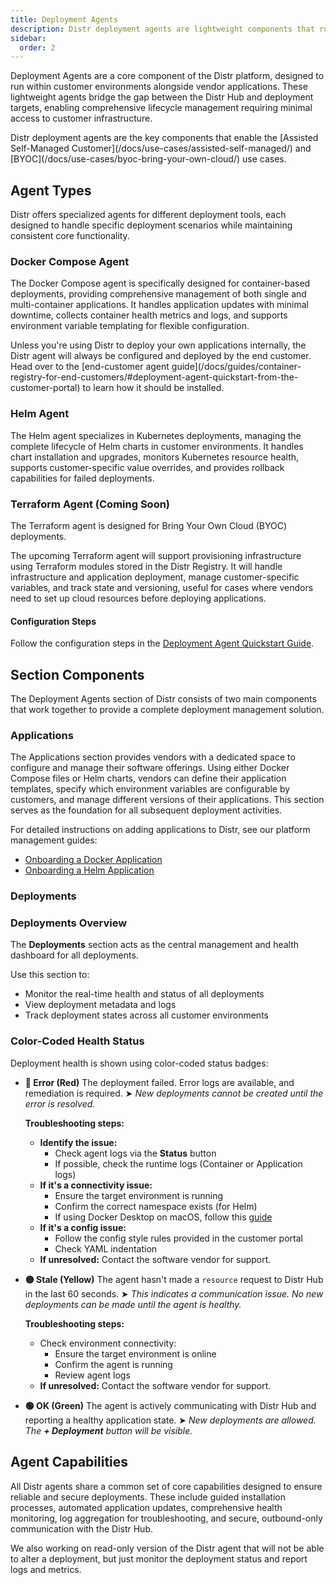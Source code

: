 ```yaml
---
title: Deployment Agents
description: Distr deployment agents are lightweight components that run in customer environments to manage the full lifecycle of infrastructure and applications. This page covers how Docker, Helm, and Terraform agents work, how to configure them, and how they enable secure, customer-controlled deployments.
sidebar:
  order: 2
---
```



Deployment Agents are a core component of the Distr platform, designed to run within customer environments alongside vendor applications. These lightweight agents bridge the gap between the Distr Hub and deployment targets, enabling comprehensive lifecycle management requiring minimal access to customer infrastructure.

<Aside type="note">
  Distr deployment agents are the key components that enable the [Assisted
  Self-Managed Customer](/docs/use-cases/assisted-self-managed/) and
  [BYOC](/docs/use-cases/byoc-bring-your-own-cloud/) use cases.
</Aside>

## Agent Types

Distr offers specialized agents for different deployment tools, each designed to handle specific deployment scenarios while maintaining consistent core functionality.

### Docker Compose Agent

The Docker Compose agent is specifically designed for container-based deployments, providing comprehensive management of both single and multi-container applications. It handles application updates with minimal downtime, collects container health metrics and logs, and supports environment variable templating for flexible configuration.

<ThemeImage
  lightSrc="/src/assets/docs/product/deployment-agents/docker-agent-light.png"
  darkSrc="/src/assets/docs/product/deployment-agents/docker-agent-dark.png"
  alt="Docker Compose Agent interface"
/>

<Aside type="note">
  Unless you're using Distr to deploy your own applications internally, the
  Distr agent will always be configured and deployed by the end customer. Head
  over to the [end-customer agent
  guide](/docs/guides/container-registry-for-end-customers/#deployment-agent-quickstart-from-the-customer-portal)
  to learn how it should be installed.
</Aside>

### Helm Agent

The Helm agent specializes in Kubernetes deployments, managing the complete lifecycle of Helm charts in customer environments. It handles chart installation and upgrades, monitors Kubernetes resource health, supports customer-specific value overrides, and provides rollback capabilities for failed deployments.

<ThemeImage
  lightSrc="/src/assets/docs/product/deployment-agents/helm-agent-light.png"
  darkSrc="/src/assets/docs/product/deployment-agents/helm-agent-dark.png"
  alt="Helm Agent interface"
/>

### Terraform Agent (Coming Soon)

<Aside type="note">
  The Terraform agent is designed for Bring Your Own Cloud (BYOC) deployments.
</Aside>

The upcoming Terraform agent will support provisioning infrastructure using Terraform modules stored in the Distr Registry. It will handle infrastructure and application deployment, manage customer-specific variables, and track state and versioning, useful for cases where vendors need to set up cloud resources before deploying applications.

#### Configuration Steps

Follow the configuration steps in the [Deployment Agent Quickstart Guide](/docs/guides/container-registry-for-end-customers/#deployment-agent-quickstart-from-the-customer-portal).

## Section Components

The Deployment Agents section of Distr consists of two main components that work together to provide a complete deployment management solution.

### Applications

<ThemeImage
  lightSrc="/src/assets/docs/product/deployment-agents/agent-applications-light.png"
  darkSrc="/src/assets/docs/product/deployment-agents/agent-applications-dark.png"
  alt="Applications interface"
/>

The Applications section provides vendors with a dedicated space to configure and manage their software offerings. Using either Docker Compose files or Helm charts, vendors can define their application templates, specify which environment variables are configurable by customers, and manage different versions of their applications. This section serves as the foundation for all subsequent deployment activities.

For detailed instructions on adding applications to Distr, see our platform management guides:

- [Onboarding a Docker Application](/docs/guides/onboarding-a-docker-app/)
- [Onboarding a Helm Application](/docs/guides/onboarding-a-helm-app/)

### Deployments

<ThemeImage
  lightSrc="/src/assets/docs/product/deployment-agents/agent-deployment-light.png"
  darkSrc="/src/assets/docs/product/deployment-agents/agent-deployment-dark.png"
  alt="Deployments interface"
/>

### Deployments Overview

The **Deployments** section acts as the central management and health dashboard for all deployments.

Use this section to:

- Monitor the real-time health and status of all deployments
- View deployment metadata and logs
- Track deployment states across all customer environments

### Color-Coded Health Status

Deployment health is shown using color-coded status badges:

- **🔴 Error (Red)**
  The deployment failed. Error logs are available, and remediation is required.
  ➤ _New deployments cannot be created until the error is resolved._

  **Troubleshooting steps:**

  - **Identify the issue:**
    - Check agent logs via the **Status** button
    - If possible, check the runtime logs (Container or Application logs)
  - **If it's a connectivity issue:**
    - Ensure the target environment is running
    - Confirm the correct namespace exists (for Helm)
    - If using Docker Desktop on macOS, follow this [guide](/docs/guides/distr-on-macos/)
  - **If it's a config issue:**
    - Follow the config style rules provided in the customer portal
    - Check YAML indentation
  - **If unresolved:**
    Contact the software vendor for support.

- **🟡 Stale (Yellow)**
  The agent hasn't made a `resource` request to Distr Hub in the last 60 seconds.
  ➤ _This indicates a communication issue. No new deployments can be made until the agent is healthy._

  **Troubleshooting steps:**

  - Check environment connectivity:
    - Ensure the target environment is online
    - Confirm the agent is running
    - Review agent logs
  - **If unresolved:**
    Contact the software vendor for support.

- **🟢 OK (Green)**
  The agent is actively communicating with Distr Hub and reporting a healthy application state.
  ➤ _New deployments are allowed. The **+ Deployment** button will be visible._

## Agent Capabilities

All Distr agents share a common set of core capabilities designed to ensure reliable and secure deployments. These include guided installation processes, automated application updates, comprehensive health monitoring, log aggregation for troubleshooting, and secure, outbound-only communication with the Distr Hub.

<Aside>
  We also working on read-only version of the Distr agent that will not be able
  to alter a deployment, but just monitor the deployment status and report logs
  and metrics.
</Aside>
